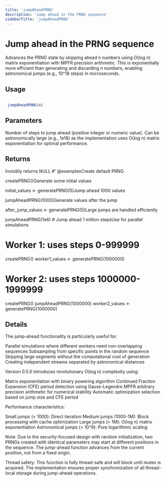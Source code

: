 ```yaml
---
title: 'jumpAheadPRNG'
description: 'Jump ahead in the PRNG sequence'
sidebarTitle: 'jumpAheadPRNG'
---
```


# Jump ahead in the PRNG sequence


 Advances the PRNG state by skipping ahead n numbers using O(log n) matrix
 exponentiation with MPFR precision arithmetic. This is exponentially more
 efficient than generating and discarding n numbers, enabling astronomical
 jumps (e.g., 10^18 steps) in microseconds.


## Usage

```r

 jumpAheadPRNG(n)

```

## Parameters

<ParamField body="n" type="any">
  Number of steps to jump ahead (positive integer or numeric value).
 Can be astronomically large (e.g., 1e18) as the implementation uses
 O(log n) matrix exponentiation for optimal performance.
</ParamField>

## Returns


 Invisibly returns NULL
 #' @examplesCreate default PRNG

 createPRNG()Generate some initial values

 initial_values <- generatePRNG(5)Jump ahead 1000 values

 jumpAheadPRNG(1000)Generate values after the jump

 after_jump_values <- generatePRNG(5)Large jumps are handled efficiently

 jumpAheadPRNG(1e6) # Jump ahead 1 million stepsUse for parallel simulations


 # Worker 1: uses steps 0-999999
 createPRNG()
 worker1_values <- generatePRNG(1000000)

 # Worker 2: uses steps 1000000-1999999
 createPRNG()
 jumpAheadPRNG(1000000)
 worker2_values <- generatePRNG(1000000)



## Details


 The jump-ahead functionality is particularly useful for:

  Parallel simulations where different workers need non-overlapping sequences
  Subsampling from specific points in the random sequence
  Skipping large segments without the computational cost of generation
  Creating independent streams separated by astronomical distances


 Version 0.5.0 introduces revolutionary O(log n) complexity using:

  Matrix exponentiation with binary powering algorithm
  Continued Fraction Expansion (CFE) period detection using Gauss-Legendre
  MPFR arbitrary precision arithmetic for numerical stability
  Automatic optimization selection based on jump size and CFE period


 Performance characteristics:

  Small jumps (< 1000): Direct iteration
  Medium jumps (1000-1M): Block processing with cache optimization
  Large jumps (> 1M): O(log n) matrix exponentiation
  Astronomical jumps (> 10^9): Pure logarithmic scaling


 Note: Due to the security-focused design with random initialization, two PRNGs
 created with identical parameters may start at different positions in the
 sequence. The jump-ahead function advances from the current position, not from
 a fixed origin.

 Thread safety: This function is fully thread-safe and will block until mutex
 is acquired. The implementation ensures proper synchronization of all thread-local
 storage during jump-ahead operations.

